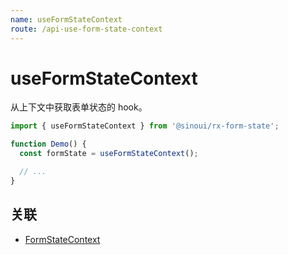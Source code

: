 ```yaml
---
name: useFormStateContext
route: /api-use-form-state-context
---
```


# useFormStateContext

从上下文中获取表单状态的 hook。

```ts
import { useFormStateContext } from '@sinoui/rx-form-state';

function Demo() {
  const formState = useFormStateContext();

  // ...
}
```

## 关联

- [FormStateContext](api-form-state-context)
